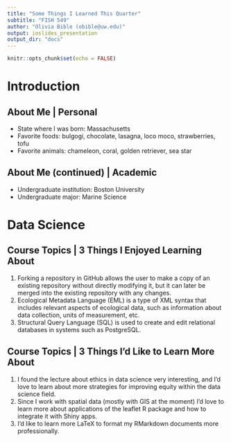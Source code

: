 ```yaml
---
title: "Some Things I Learned This Quarter"
subtitle: "FISH 549"
author: "Olivia Bible (obible@uw.edu)"
output: ioslides_presentation
output_dir: "docs"
---
```


```r
knitr::opts_chunk$set(echo = FALSE)
```

# Introduction


## About Me | Personal

- State where I was born: Massachusetts
- Favorite foods: bulgogi, chocolate, lasagna, loco moco, strawberries, tofu
- Favorite animals: chameleon, coral, golden retriever, sea star

## About Me (continued) | Academic

- Undergraduate institution: Boston University
- Undergraduate major: Marine Science


# Data Science

## Course Topics | 3 Things I Enjoyed Learning About

1) Forking a repository in GitHub allows the user to make a copy of an existing repository without directly modifying it, but it can later be merged into the existing repository with any changes.
2) Ecological Metadata Language (EML) is a type of XML syntax that includes relevant aspects of ecological data, such as information about data collection, units of measurement, etc.
3) Structural Query Language (SQL) is used to create and edit relational databases in systems such as PostgreSQL. 

## Course Topics | 3 Things I'd Like to Learn More About

1) I found the lecture about ethics in data science very interesting, and I'd love to learn about more strategies for improving equity within the data science field.
2) Since I work with spatial data (mostly with GIS at the moment) I'd love to learn more about applications of the leaflet R package and how to integrate it with Shiny apps.
3) I'd like to learn more LaTeX to format my RMarkdown documents more professionally. 

## {data-background=drone1.png data-background-size=cover}